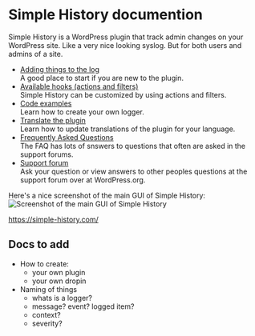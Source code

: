 
# Simple History documention

Simple History is a WordPress plugin that track admin changes on your WordPress site.
Like a very nice looking syslog. But for both users and admins of a site.

- [Adding things to the log](/logging)  
  A good place to start if you are new to the plugin.
- [Available hooks (actions and filters)](/hooks)  
  Simple History can be customized by using actions and filters.
- [Code examples](code-examples)  
  Learn how to create your own logger.
- [Translate the plugin](translate)  
  Learn how to update translations of the plugin for your language.
- [Frequently Asked Questions](faq)  
  The FAQ has lots of snswers to questions that often are asked in the support forums.
- [Support forum](https://wordpress.org/support/plugin/simple-history/)  
  Ask your question or view answers to other peoples questions at the support forum over at WordPress.org.

Here's a nice screenshot of the main GUI of Simple History:
![Screenshot of the main GUI of Simple History](../public/images/simple-history-screenshot.png)

<Callout>https://simple-history.com/</Callout>

## Docs to add

- How to create:
  - your own plugin
  - your own dropin
- Naming of things
  - whats is a logger?
  - message? event? logged item?
  - context?
  - severity?
